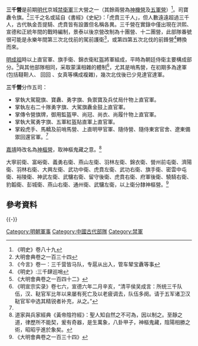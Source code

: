 '''三千營'''是前期[[明代|明代]]京城[[禁衛軍|禁衛軍]]三大營之一（其餘兩營為[[神機營|神機營]]及[[五軍營|五軍營]]）<ref name="#1">《明史》卷八十九</ref>。司寶纛令旗。<ref>大明會典卷之一百三十四</ref>三千之名或延自《書經》《史紀》：「虎賁三千人」，但人數遠遠超過三千人，古代執金吾提騎、虎賁皆有設置但名稱各異。三千營在實錄中僅出現在洪熙、宣德和正統年間的戰時編制，景泰以後京營改制為十團營、十二團營，此部隊番號很可能是永樂年間第三次北伐前的駕前護衛<ref>《今言》卷一：三千营皆马队，专扈从出入，管车辇宝纛等事</ref>，或第四第五次北伐的前鋒營<ref>《明史》:三千肆巡哨</ref>轉換而來。

[[明成祖|明成祖]]時以上直官軍、旗手衛、錦衣衛紅盔將軍組成，平時為朝廷侍衛主要構成部分。<ref>《大明會典卷之一百四十二》</ref>與其他部隊相同，采取蒙漢相雜的體制<ref>《明宣宗实录》卷七六，宣德六年二月辛亥，“清平侯吴成言：所统三千队伍，汉、鞑官军比年以来屡有死亡及以老疲调去，队伍多阕。请于五军诸卫汉鞑官军中选其精锐者补充，从之。”</ref>，尤其是哨馬營，在初期多為達軍(包括韃靼人、 回回 、女真等構成複雜)，幾次北伐後已少見達官達軍。

'''三千營'''分作五司：
*掌執大駕龍旗、寶纛、勇字旗、負禦寶及兵仗局什物上直官軍。
*掌執左右二十隊勇字旗、大駕旗纛金鼓上直官軍。
*掌傳令營旗牌，御用監盔甲、尚冠、尚衣、尚履什物上直官軍。
*掌執大駕勇字旗、五軍紅盔貼直軍上直官軍。
*掌殺虎手、馬轎及前哨馬營、上直明甲官軍、隨侍營、隨侍東宮官舍、遼東備禦回還官軍。<ref name="#1"/>

[[嘉靖|嘉靖]]時改名為[[神樞營|神樞營]]，取神樞鬼藏之意。<ref>道家與兵家經典《黃帝陰符經》：聖人知自然之不可為，因以制之。至靜之道，律歷所不能契，爰有奇器，是生萬象，八卦甲子，神樞鬼藏，陰陽相勝之術，昭昭乎進於象矣。</ref>

大寧前衛、富峪衛、義勇右衛、燕山左衛、羽林左衛、錦衣衛、營州前屯衛、濟陽衛、羽林右衛、大興左衛、武功中衛、虎賁左衛、武功右衛、旗手衛、密雲中屯衛、裕陵衛、神武左衛、武驤右衛、留守後衛、虎賁右衛、府軍後衛、驍騎右衛、豹韜衛、彭城衛、燕山右衛、通州衛、武驤左衛，以上衛分隸神樞營。<ref>《大明會典卷之一百三十四》</ref>

== 參考資料 ==
{{reflist}}

{{China-hist-stub}}

{{-}}
{{並稱|明京城[[禁衛軍|禁衛軍]]三大營|[[神机营|神機營]]　-　[[五軍營|五軍營]]　-　'''三千營'''}}
[[Category:明朝軍事|Category:明朝軍事]]
[[Category:中國古代部隊|Category:中國古代部隊]]
[[Category:禁軍|Category:禁軍]]